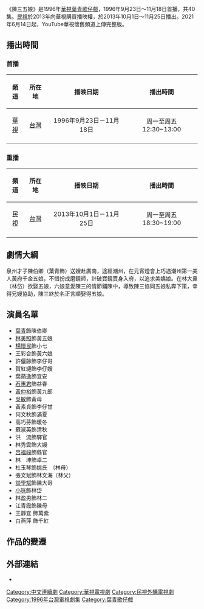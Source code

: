 {{電視節目信息框
| 名稱       = 陳三五娘 
| 類型       = 
| 導演       = 
| 導播       = 
| 編劇       = 
| 演出       = 
| 製作人     = 
| 標語       =
| 國家       = {{ROC-TW}}
| 語言       = [[台語|台語]]
| 集數       = 40集
| 每集長     = 
| 製作單位   = 
| 電視台     = [[華視|華視]]
| 播出國家   ={{TWN}}
| 開始       = 1996年9月23日
| 結束       = 11月18日
| 官方網站   = 
}}

《陳三五娘》是1996年[[華視|華視]][[葉青_(臺灣)|葉青]][[歌仔戲|歌仔戲]]，1996年9月23日～11月18日首播，共40集。[[民視|民視]]於2013年向華視購買播映權，於2013年10月1日～11月25日播出。2021年6月14日起，YouTube華視懷舊頻道上傳完整版。

==播出時間==
{{Note24hUTC+8}}
===首播===
{| class="wikitable" 
|- 
!頻道||所在地||播映日期||播出時間
|- 
|<center>[[華視|華視]]||<center>[[台灣|台灣]]|| <center>1996年9月23日－11月18日||<center>周一至周五12:30~13:00
|- 
|}

===重播=== 
{| class="wikitable" 
|- 
!頻道||所在地||播映日期||播出時間
|- 
|<center>[[民視|民視]]||<center>[[台灣|台灣]]|| <center>2013年10月1日－11月25日||<center>周一至周五18:30~19:00
|- 
|}

==劇情大綱==
泉州才子陳伯卿（葉青飾）送嫂赴廣南，途經潮州，在元宵燈會上巧遇潮州第一美人黃府千金五娘，不惜扮成磨鏡師，計破寶鏡賣身入府，以追求美嬌娘。在林大鼻（林岱）欲娶五娘，六娘意愛陳三的情節鋪陳中，導致陳三協同五娘私奔下策，幸得兄嫂協助，陳三終於名正言順娶得五娘。

==演員名單==
*[[葉青_(臺灣)|葉青]]飾陳伯卿
*[[林美照|林美照]]飾黃五娘
*[[楊懷民|楊懷民]]飾小七
*王彩合飾黃六娘
*許儷齡飾李仔哥
*賀紅璉飾李仔嫂
*葉蘋逸飾宜安　　
*[[石惠君|石惠君]]飾益春
*[[黃仲裕|黃仲裕]]飾黃九郎　
*[[吳敏_(藝人)|吳敏]]飾黃母
*黃素貞飾李仔甘
*何文秋飾滿夏
*高巧芬飾暖冬　　
*蘇淑英飾清秋
*洪　流飾驛官　
*林秀雲飾大嫂
*[[呂福祿|呂福祿]]飾縣官　　
*林　坤飾卓二
*杜玉琴飾姚氏　（林母）
*張文斌飾林文海（林父）
*[[談學斌|談學斌]]飾陳大哥　
*[[小咪|小咪]]飾林岱
*林盈男飾林二
*江青霞飾陳母
*王靜宜 飾萬紫
*白燕萍 飾千紅

== 作品的變遷 ==
{{電視節目的變遷
|電視台={{flagicon|ROC}}[[華視|華視]]
|播放檔次=週一至週五12:30～13:00
|節目名稱=陳三五娘<br>(1996年9月23日-11月18日)
|上一節目=
|下一節目=
}}
{{電視節目的變遷
|電視台={{flagicon|ROC}}[[民視無線台|民視無線台]]
|播放檔次=週一至週五18:30～19:00
|節目名稱=陳三五娘<br>(2013年10月1日-11月25日)
|上一節目=[[薛平貴與王寶釧_(葉青歌仔戲)|薛平貴與王寶釧]]<BR>(2013年8月6日-9月30日)
|下一節目=[[皇甫少華與孟麗君|皇甫少華與孟麗君]]<br>(2013年11月26日-2014年1月20日)
}}

== 外部連結 ==

* {{YouTube|playlist=PLa81SxfdeV4eTa8ZKYpYzmjrqK49HTxok}}
{{民視六點半檔}}
{{台灣古裝/年代/武俠電視劇}}
[[Category:中文連續劇|Category:中文連續劇]]
[[Category:華視電視劇|Category:華視電視劇]]
[[Category:民視外購電視劇|Category:民視外購電視劇]]
[[Category:1996年台灣電視劇集|Category:1996年台灣電視劇集]]
[[Category:葉青歌仔戲|Category:葉青歌仔戲]]